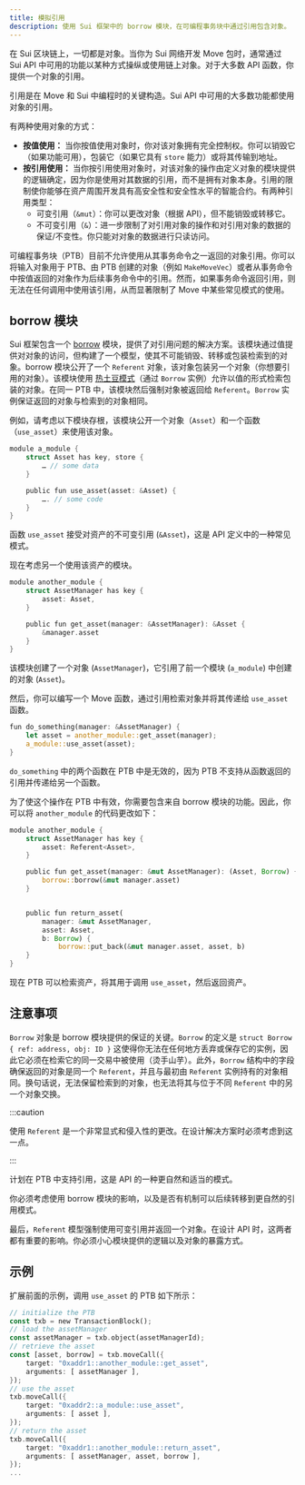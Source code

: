 ```yaml
---
title: 模拟引用
description: 使用 Sui 框架中的 borrow 模块，在可编程事务块中通过引用包含对象。
---
```


在 Sui 区块链上，一切都是对象。当你为 Sui 网络开发 Move 包时，通常通过 Sui API 中可用的功能以某种方式操纵或使用链上对象。对于大多数 API 函数，你提供一个对象的引用。

引用是在 Move 和 Sui 中编程时的关键构造。Sui API 中可用的大多数功能都使用对象的引用。

有两种使用对象的方式：
- **按值使用：** 当你按值使用对象时，你对该对象拥有完全控制权。你可以销毁它（如果功能可用），包装它（如果它具有 `store` 能力）或将其传输到地址。
- **按引用使用：** 当你按引用使用对象时，对该对象的操作由定义对象的模块提供的逻辑确定，因为你是使用对其数据的引用，而不是拥有对象本身。引用的限制使你能够在资产周围开发具有高安全性和安全性水平的智能合约。有两种引用类型：
    - 可变引用（`&mut`）：你可以更改对象（根据 API），但不能销毁或转移它。
    - 不可变引用（`&`）：进一步限制了对引用对象的操作和对引用对象的数据的保证/不变性。你只能对对象的数据进行只读访问。

可编程事务块（PTB）目前不允许使用从其事务命令之一返回的对象引用。你可以将输入对象用于 PTB、由 PTB 创建的对象（例如 `MakeMoveVec`）或者从事务命令中按值返回的对象作为后续事务命令中的引用。然而，如果事务命令返回引用，则无法在任何调用中使用该引用，从而显著限制了 Move 中某些常见模式的使用。

## borrow 模块

Sui 框架包含一个 [borrow](https://github.com/MystenLabs/sui/blob/main/crates/sui-framework/docs/borrow.md) 模块，提供了对引用问题的解决方案。该模块通过值提供对对象的访问，但构建了一个模型，使其不可能销毁、转移或包装检索到的对象。borrow 模块公开了一个 `Referent` 对象，该对象包装另一个对象（你想要引用的对象）。该模块使用 [热土豆模式](/concepts/sui-move-concepts/patterns/hot-potato.mdx)（通过 `Borrow` 实例）允许以值的形式检索包装的对象。在同一 PTB 中，该模块然后强制对象被返回给 `Referent`。`Borrow` 实例保证返回的对象与检索到的对象相同。

例如，请考虑以下模块存根，该模块公开一个对象（`Asset`）和一个函数（`use_asset`）来使用该对象。

```rust
module a_module {
    struct Asset has key, store {
        … // some data
    }

    public fun use_asset(asset: &Asset) {
        …. // some code
    }
}
```

函数 `use_asset` 接受对资产的不可变引用 (`&Asset`)，这是 API 定义中的一种常见模式。

现在考虑另一个使用该资产的模块。

```rust
module another_module {
    struct AssetManager has key {
        asset: Asset,
    }

    public fun get_asset(manager: &AssetManager): &Asset {
        &manager.asset
    }
}
```

该模块创建了一个对象 (`AssetManager`)，它引用了前一个模块 (`a_module`) 中创建的对象 (`Asset`)。

然后，你可以编写一个 Move 函数，通过引用检索对象并将其传递给 `use_asset` 函数。

```rust
fun do_something(manager: &AssetManager) {
    let asset = another_module::get_asset(manager);
    a_module::use_asset(asset);
}
```

`do_something` 中的两个函数在 PTB 中是无效的，因为 PTB 不支持从函数返回的引用并传递给另一个函数。

为了使这个操作在 PTB 中有效，你需要包含来自 borrow 模块的功能。因此，你可以将 `another_module` 的代码更改如下：

```rust
module another_module {
    struct AssetManager has key {
        asset: Referent<Asset>,
    }

    public fun get_asset(manager: &mut AssetManager): (Asset, Borrow) {
        borrow::borrow(&mut manager.asset)
    }


    public fun return_asset(
        manager: &mut AssetManager,
        asset: Asset,
        b: Borrow) {
            borrow::put_back(&mut manager.asset, asset, b)
    }
}
```

现在 PTB 可以检索资产，将其用于调用 `use_asset`，然后返回资产。

## 注意事项

`Borrow` 对象是 borrow 模块提供的保证的关键。`Borrow` 的定义是
`struct Borrow { ref: address, obj: ID }`
这使得你无法在任何地方丢弃或保存它的实例，因此它必须在检索它的同一交易中被使用（烫手山芋）。此外，`Borrow` 结构中的字段确保返回的对象是同一个 `Referent`，并且与最初由 `Referent` 实例持有的对象相同。换句话说，无法保留检索到的对象，也无法将其与位于不同 `Referent` 中的另一个对象交换。

:::caution

使用 `Referent` 是一个非常显式和侵入性的更改。在设计解决方案时必须考虑到这一点。

:::

计划在 PTB 中支持引用，这是 API 的一种更自然和适当的模式。

你必须考虑使用 borrow 模块的影响，以及是否有机制可以后续转移到更自然的引用模式。

最后，`Referent` 模型强制使用可变引用并返回一个对象。在设计 API 时，这两者都有重要的影响。你必须小心模块提供的逻辑以及对象的暴露方式。

## 示例

扩展前面的示例，调用 `use_asset` 的 PTB 如下所示：

```rust
// initialize the PTB
const txb = new TransactionBlock();
// load the assetManager
const assetManager = txb.object(assetManagerId); 
// retrieve the asset
const [asset, borrow] = txb.moveCall({ 
    target: "0xaddr1::another_module::get_asset",
    arguments: [ assetManager ],
});
// use the asset
txb.moveCall({ 
    target: "0xaddr2::a_module::use_asset",
    arguments: [ asset ],
});
// return the asset
txb.moveCall({ 
    target: "0xaddr1::another_module::return_asset",
    arguments: [ assetManager, asset, borrow ],
});
...
```
